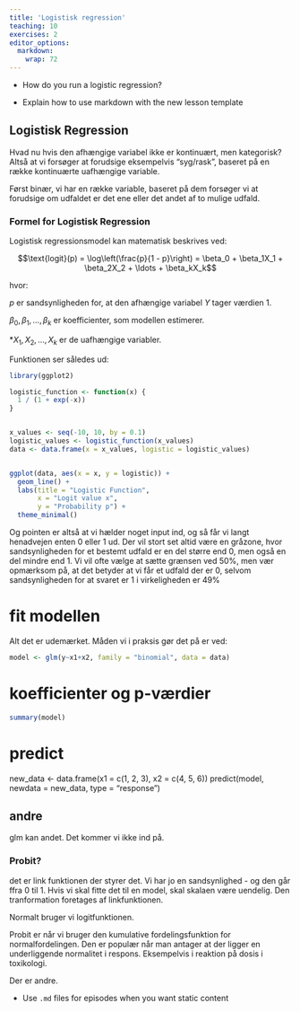 ```yaml
---
title: 'Logistisk regression'
teaching: 10
exercises: 2
editor_options: 
  markdown: 
    wrap: 72
---
```


::: questions
-   How do you run a logistic regression?
:::

::: objectives
-   Explain how to use markdown with the new lesson template
:::

## Logistisk Regression

Hvad nu hvis den afhængige variabel ikke er kontinuært, men kategorisk?
Altså at vi forsøger at forudsige eksempelvis "syg/rask", baseret på en
række kontinuærte uafhængige variable.

Først binær, vi har en række variable, baseret på dem forsøger vi at
forudsige om udfaldet er det ene eller det andet af to mulige udfald.

### Formel for Logistisk Regression

Logistisk regressionsmodel kan matematisk beskrives ved:

$$\text{logit}(p) = \log\left(\frac{p}{1 - p}\right) = \beta_0 + \beta_1X_1 + \beta_2X_2 + \ldots + \beta_kX_k$$

hvor: 

$p$ er sandsynligheden for, at den afhængige variabel $Y$ tager
værdien 1. 

$\beta_0, \beta_1, \ldots, \beta_k$ er koefficienter, som
modellen estimerer. 

\*$X_1, X_2, \ldots, X_k$ er de uafhængige
variabler.


Funktionen ser således ud:
```r
library(ggplot2)

logistic_function <- function(x) {
  1 / (1 + exp(-x))
}


x_values <- seq(-10, 10, by = 0.1)
logistic_values <- logistic_function(x_values)
data <- data.frame(x = x_values, logistic = logistic_values)


ggplot(data, aes(x = x, y = logistic)) +
  geom_line() +
  labs(title = "Logistic Function",
       x = "Logit value x",
       y = "Probability p") +
  theme_minimal()

```

Og pointen er altså at vi hælder noget input ind, og så får vi
langt henadvejen enten 0 eller 1 ud. Der vil stort set altid
være en gråzone, hvor sandsynligheden for et bestemt udfald er
en del større end 0, men også en del mindre end 1. Vi vil 
ofte vælge at sætte grænsen ved 50%, men vær opmærksom på, at 
det betyder at vi får et udfald der er 0, selvom sandsynligheden
for at svaret er 1 i virkeligheden er 49%


# fit modellen

Alt det er udemærket. Måden vi i praksis gør det på er ved:
```r
model <- glm(y~x1+x2, family = "binomial", data = data)
```

# koefficienter og p-værdier

```r
summary(model)
```




# predict

new_data \<- data.frame(x1 = c(1, 2, 3), x2 = c(4, 5, 6)) predict(model,
newdata = new_data, type = "response")

## andre

glm kan andet. Det kommer vi ikke ind på.

### Probit?

det er link funktionen der styrer det. Vi har jo en sandsynlighed - og
den går ffra 0 til 1. Hvis vi skal fitte det til en model, skal skalaen
være uendelig. Den tranformation foretages af linkfunktionen.

Normalt bruger vi logitfunktionen.

Probit er når vi bruger den kumulative fordelingsfunktion for
normalfordelingen. Den er populær når man antager at der ligger en
underliggende normalitet i respons. Eksempelvis i reaktion på dosis i
toxikologi.

Der er andre.

::: keypoints
-   Use `.md` files for episodes when you want static content
:::

